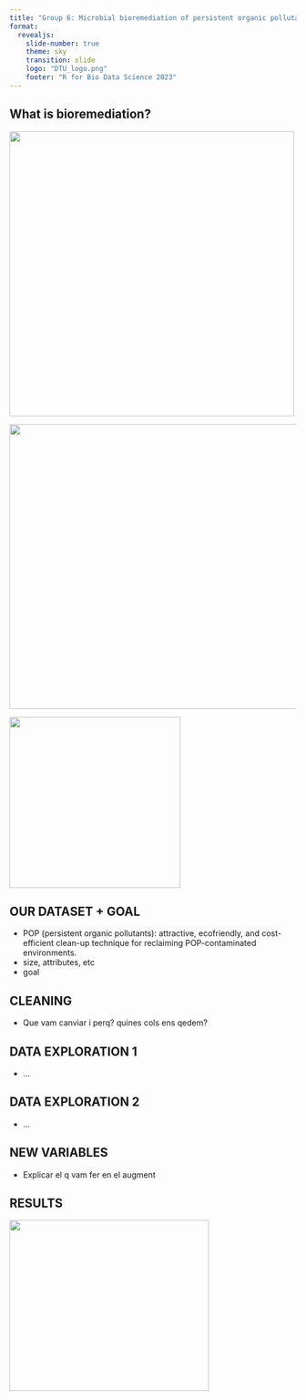 ```yaml
---
title: "Group 6: Microbial bioremediation of persistent organic pollutants (POP)"
format:
  revealjs: 
    slide-number: true
    theme: sky
    transition: slide 
    logo: "DTU_logo.png"
    footer: "R for Bio Data Science 2023"
---
```


## What is bioremediation?


::: {.fragment fragment-index=1}


![](climatechange.png){.absolute top="150" left="0" width="500" height="500" responsive="true"} 

:::

::: {.fragment fragment-index=2}
![](bioremediation.png){.absolute top="150" left="500" width="600" height="500" responsive="true"}
:::

::: {.fragment fragment-index=3}

![](cross.png){.absolute top="220" left="820" width="300" height="300"}

:::

## OUR DATASET + GOAL

- POP (persistent organic pollutants): attractive, ecofriendly, and cost-efficient clean-up technique for reclaiming POP-contaminated environments.
-   size, attributes, etc
-   goal

## CLEANING

-   Que vam canviar i perq? quines cols ens qedem?

## DATA EXPLORATION 1

-   ...

## DATA EXPLORATION 2

-   ...

## NEW VARIABLES

-   Explicar el q vam fer en el augment

## RESULTS

![](../results/bacteria_vs_compounds_distribution.png){.absolute top="200" left="0" width="350" height="300"}
